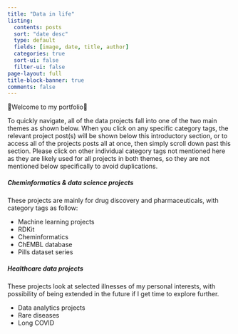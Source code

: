 ```yaml
---
title: "Data in life"
listing:
  contents: posts
  sort: "date desc"
  type: default
  fields: [image, date, title, author]
  categories: true
  sort-ui: false
  filter-ui: false
page-layout: full
title-block-banner: true
comments: false
---
```


🌟Welcome to my portfolio🌟 

To quickly navigate, all of the data projects fall into one of the two main themes as shown below. When you click on any specific category tags, the relevant project post(s) will be shown below this introductory section, or to access all of the projects posts all at once, then simply scroll down past this section. Please click on other individual category tags not mentioned here as they are likely used for all projects in both themes, so they are not mentioned below specifically to avoid duplications.

##### **Cheminformatics & data science projects**

These projects are mainly for drug discovery and pharmaceuticals, with category tags as follow:

- Machine learning projects
- RDKit
- Cheminformatics
- ChEMBL database
- Pills dataset series

##### **Healthcare data projects**

These projects look at selected illnesses of my personal interests, with possibility of being extended in the future if I get time to explore further.

- Data analytics projects
- Rare diseases
- Long COVID

<br>

